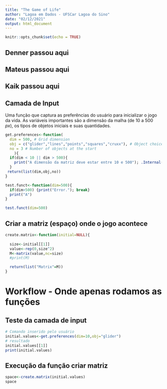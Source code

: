 ```yaml
---
title: "The Game of Life"
author: "Lagoa em Dados - UFSCar Lagoa do Sino"
date: "02/12/2021"
output: html_document
---
```


```r
knitr::opts_chunk$set(echo = TRUE)
```
## Denner passou aqui
## Mateus passou aqui
## Kaik passou aqui
## Camada de Input 

Uma função que captura as preferências do usuário para inicializar o jogo da vida. As variáveis importantes são a dimensão da malha (de 10 a 500 $px$), os tipos de objetos iniciais e suas quantidades. 

```R
get.preferences<-function(
  dim = 500, # Grid dimension
  obj = c("glider","lines","points","squares","cruxx"), # Object choice for initialization
  no = 3 # Number of objects at the start
    ){ 
  if(dim < 10 || dim > 500){
    print("A dimensão da matriz deve estar entre 10 e 500"); .Internal(.invokeRestart(list(NULL, NULL), NULL))
  }
 return(list(dim,obj,no))
}
```


```R
test.funct<-function(dim=500){
  if(dim>500) {print("Error."); break}
  print("A")
}

test.funct(dim=500)
```
## Criar a matriz (espaço) onde o jogo acontece

```R
create.matrix<-function(initial=NULL){
  
  size<-initial[[1]]
  value<-rep(0,size^2)
  M<-matrix(value,nc=size)
  #print(M)

  return(list("Matrix"=M))
}
```

# Workflow - Onde apenas rodamos as funções 

## Teste da camada de input

```R
# Comando inserido pelo usuário
initial.values<-get.preferences(dim=10,obj="glider")
# resultado
initial.values[[1]]
print(initial.values)
```

## Execução da função criar matriz

```R
space<-create.matrix(initial.values)
space
``` 
